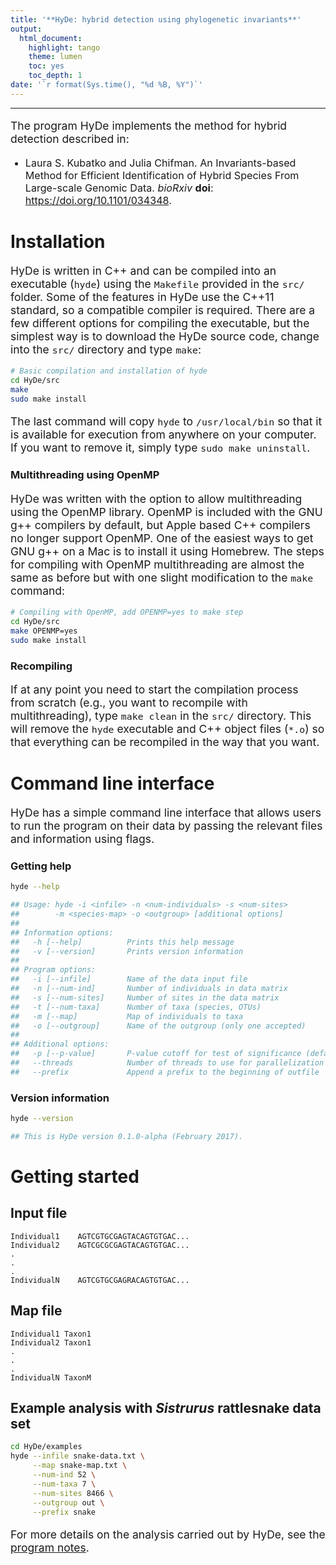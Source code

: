 ```yaml
---
title: '**HyDe: hybrid detection using phylogenetic invariants**'
output:
  html_document:
    highlight: tango
    theme: lumen
    toc: yes
    toc_depth: 1
date: '`r format(Sys.time(), "%d %B, %Y")`'
---
```

<style>
p {
  font-size: 125%;
}

li {
  font-size: 115%;
}
</style>

--------

The program HyDe implements the method for hybrid detection described in:

 - Laura S. Kubatko and Julia Chifman. An Invariants-based Method for Efficient Identification of Hybrid Species From Large-scale Genomic Data. *bioRxiv* **doi**: <a href="https://doi.org/10.1101/034348" target="_blank">https://doi.org/10.1101/034348</a>.
 
# Installation

HyDe is written in C++ and can be compiled into an executable (`hyde`) using the `Makefile` provided in the `src/` folder. 
Some of the features in HyDe use the C++11 standard, so a compatible compiler is required. There are a few different options for compiling the executable, but the simplest way is to download the HyDe source code, change into the `src/` directory and type `make`:

```bash
# Basic compilation and installation of hyde
cd HyDe/src
make
sudo make install
```

The last command will copy `hyde` to `/usr/local/bin` so that it is available for execution from anywhere on your computer. 
If you want to remove it, simply type `sudo make uninstall`.

### Multithreading using OpenMP

HyDe was written with the option to allow multithreading using the OpenMP library. OpenMP is included with the GNU g++ compilers by default, but Apple based C++ compilers no longer support OpenMP. One of the easiest ways to get GNU g++ on a Mac is to install it using Homebrew. The steps for compiling with OpenMP multithreading are almost the same as before but with one slight modification to the `make` command:

```bash
# Compiling with OpenMP, add OPENMP=yes to make step
cd HyDe/src
make OPENMP=yes
sudo make install
```

### Recompiling

If at any point you need to start the compilation process from scratch (e.g., you want to recompile with multithreading), type `make clean` in the `src/` directory. This will remove the `hyde` executable and C++ object files (`*.o`) so that everything can be recompiled in the way that you want.

# Command line interface

HyDe has a simple command line interface that allows users to run the program on their data by passing the relevant files and information using flags. 

### Getting help

```bash
hyde --help

## Usage: hyde -i <infile> -n <num-individuals> -s <num-sites> 
##        -m <species-map> -o <outgroup> [additional options]
##
## Information options:
##   -h [--help]          Prints this help message
##   -v [--version]       Prints version information
##
## Program options:
##   -i [--infile]        Name of the data input file
##   -n [--num-ind]       Number of individuals in data matrix
##   -s [--num-sites]     Number of sites in the data matrix
##   -t [--num-taxa]      Number of taxa (species, OTUs)
##   -m [--map]           Map of individuals to taxa
##   -o [--outgroup]      Name of the outgroup (only one accepted)
##
## Additional options:
##   -p [--p-value]       P-value cutoff for test of significance (default=0.05)
##   --threads            Number of threads to use for parallelization (default=1)
##   --prefix             Append a prefix to the beginning of outfile
```

### Version information

```bash
hyde --version

## This is HyDe version 0.1.0-alpha (February 2017).
```

# Getting started

## Input file

```
Individual1    AGTCGTGCGAGTACAGTGTGAC...
Individual2    AGTCGCGCGAGTACAGTGTGAC...
.
.
.
IndividualN    AGTCGTGCGAGRACAGTGTGAC...
```

## Map file

```
Individual1 Taxon1
Individual2 Taxon1
.
.
.
IndividualN TaxonM
```

## Example analysis with *Sistrurus* rattlesnake data set

```bash
cd HyDe/examples
hyde --infile snake-data.txt \
     --map snake-map.txt \
     --num-ind 52 \
     --num-taxa 7 \
     --num-sites 8466 \
     --outgroup out \
     --prefix snake
```

For more details on the analysis carried out by HyDe, see the <a href="http://pblischak.github.io/HyDe/HyDe-notes.html" target="_blank">program notes</a>.